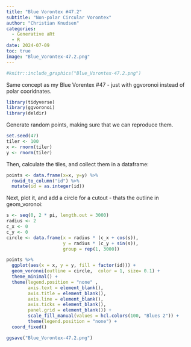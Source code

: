 ```yaml
---
title: "Blue Vorontex #47.2"
subtitle: "Non-polar Circular Vorontex"
author: "Christian Knudsen"
categories:
  - Generative aRt
  - R
date: 2024-07-09
toc: true
image: "Blue_Vorontex-47.2.png"
---
```


```r
#knitr::include_graphics("Blue_Vorontex-47.2.png")
```

Same concept as my Blue Vorentex #47 - just with ggvoronoi instead of polar 
cooridnates. 
```r
library(tidyverse)
library(ggvoronoi)
library(deldir)
```

Generate random points, making sure that we can reproduce them.

```r
set.seed(47)
tiler <- 100
x <- rnorm(tiler)
y <- rnorm(tiler)
```

Then, calculate the tiles, and collect them in a dataframe:
```r

points <- data.frame(x=x, y=y) %>% 
  rowid_to_column("id") %>% 
  mutate(id = as.integer(id))

```

Next, plot it, and add a circle for a cutout - thats the outline in 
geom_voronoi:
```r

s <- seq(0, 2 * pi, length.out = 3000)
radius <- 2
c_x <- 0
c_y <- 0
circle <- data.frame(x = radius * (c_x + cos(s)),
                     y = radius * (c_y + sin(s)),
                     group = rep(1, 3000))

points %>% 
  ggplot(aes(x = x, y = y, fill = factor(id))) +
  geom_voronoi(outline = circle,  color = 1, size= 0.1) +
  theme_minimal() +
  theme(legend.position = "none" ,
        axis.text = element_blank(),
        axis.title = element_blank(),
        axis.line = element_blank(),
        axis.ticks = element_blank(),
        panel.grid = element_blank()) +
        scale_fill_manual(values = hcl.colors(100, "Blues 2")) +
        theme(legend.position = "none") +
  coord_fixed()

ggsave("Blue_Vorontex-47.2.png")
```


